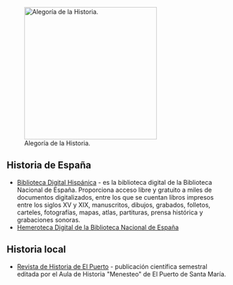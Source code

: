 {{header|1=Historia}}
[[File:historia.jpg|thumb|right|300px|Alegoría de la Historia.]]

== Historia de España ==

* [http://www.bne.es/es/Catalogos/BibliotecaDigitalHispanica/Inicio/index.html Biblioteca Digital Hispánica] - es la biblioteca digital de la Biblioteca Nacional de España. Proporciona acceso libre y gratuito a miles de documentos digitalizados, entre los que se cuentan libros impresos entre los siglos XV y XIX, manuscritos, dibujos, grabados, folletos, carteles, fotografías, mapas, atlas, partituras, prensa histórica y grabaciones sonoras.
* [http://www.bne.es/es/Catalogos/HemerotecaDigital/ Hemeroteca Digital de la Biblioteca Nacional de España]

== Historia local ==

* [http://www.revistadehistoriade-elpuerto.org Revista de Historia de El Puerto] - publicación científica semestral editada por el Aula de Historia "Menesteo" de El Puerto de Santa María.

{{footer}}
